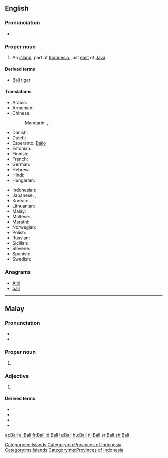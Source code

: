{{also|bali}}
==English==
{{wikipedia}}

===Pronunciation===
* {{IPA|/ˈbɑːli/}}

===Proper noun===
{{en-proper noun}}

# An [[island]], part of [[Indonesia]], just [[east]] of [[Java]].

====Derived terms====
* [[Bali tiger]]

====Translations====
{{trans-top|name of island}}
* Arabic: {{t|ar|بالي|m|tr=baaliy}}
* Armenian: {{t|hy|Բալի|tr=Bali|sc=Armn}}
* Chinese:
*: Mandarin: {{t|cmn|巴厘島|sc=Hani}}, {{t|cmn|巴厘岛|tr=Bālí dǎo|sc=Hani}}, {{t|cmn|巴厘|tr=Bālí|sc=Hani}}
* Danish: {{t-|da|Bali}}
* Dutch: {{t+|nl|Bali}}
* Esperanto: [[Balio]]
* Estonian: {{t+|et|Bali}}
* Finnish: {{t-|fi|Bali}}
* French: {{t+|fr|Bali|m}}
* German: {{t-|de|Bali|n}}
* Hebrew: {{t|he|באלי|tr=Bali}}
* Hindi: {{t|hi|बाली|tr=bālī|xs=Hindi}}
* Hungarian: {{t+|hu|Bali}}
{{trans-mid}}
* Indonesian: {{t-|id|Bali|xs=Indonesian}}
* Japanese: {{t|ja|バリ島|tr=ばりとう, Bari-tō}}, {{t-|ja|バリ|tr=Bari}}
* Korean: {{t|ko|발리 섬|tr=Balli-seom|sc=Hang}}, {{t|ko|발리|tr=Balli|sc=Hang}}
* Lithuanian: {{t|lt|Balis|xs=Lithuanian}}
* Malay: {{t|ms|Bali}}
* Maltese: {{t-|mt|Bali|xs=Maltese}}
* Marathi: {{t|mr|बाली|tr=bālī|sc=Deva}}
* Norwegian: {{t-|no|Bali}}
* Polish: {{t-|pl|Bali}}
* Russian: {{t-|ru|Бали|m|tr=Báli}} {{indeclinable}}
* Sicilian: {{t-|scn|Bali|xs=Sicilian}}
* Slovene: {{t-|sl|Bali}}
* Spanish: {{t-|es|Bali|m}}
* Swedish: {{t-|sv|Bali}}
{{trans-bottom}}

===Anagrams===
* [[Albi#English|Albi]]
* [[bail#English|bail]]

[[Category:en:Islands]]
[[Category:en:Provinces of Indonesia]]

----

==Malay==
{{wikipedia|lang=ms}}

===Pronunciation===
* {{IPA|/bali/|lang=ms}}
* {{rhymes|ali|li|i|lang=ms}}

===Proper noun===
{{head|ms|proper noun}}

# {{l|en|Bali}} {{qualifier|name of island}}

===Adjective===
{{head|ms|adjective}}

# {{l|en|Balinese}} {{qualifier|of, or relating to Bali, or its inhabitants, language}}

====Derived terms====
* {{l|ms|bahasa Bali}}
* {{l|ms|harimau Bali}}
* {{l|ms|kucing Bali}}
* {{l|ms|orang Bali}}

[[Category:ms:Islands]]
[[Category:ms:Provinces of Indonesia]]

[[et:Bali]]
[[el:Bali]]
[[fr:Bali]]
[[id:Bali]]
[[la:Bali]]
[[hu:Bali]]
[[nl:Bali]]
[[sr:Bali]]
[[zh:Bali]]